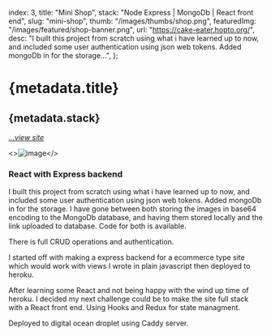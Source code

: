   index: 3,
  title: "Mini Shop",
  stack: "Node Express | MongoDb | React front end",
  slug: "mini-shop",
  thumb: "/images/thumbs/shop.png",
  featuredImg: "/images/featured/shop-banner.png",
  url: "https://cake-eater.hopto.org/",
  desc: "I built this project from scratch using what i have learned up to now, and included some user authentication using json web tokens. Added mongoDb in for the storage...",
};

# {metadata.title}

## {metadata.stack}

[_...view site_](https://cake-eater.hopto.org)<BackBtn/>

<>![image](/images/featured/shop-banner.png)</>

### React with Express backend

I built this project from scratch using what i have learned up to now, and included some user authentication using json web tokens. Added mongoDb in for the storage.
I have gone between both storing the images in base64 encoding to the MongoDb database, and having them stored locally and the link uploaded to database. Code for both is available.

There is full CRUD operations and authentication.

I started off with making a express backend for a ecommerce type site which would work with views I wrote in plain javascript then deployed to heroku.

After learning some React and not being happy with the wind up time of heroku. I decided my next challenge could be to make the site full stack with a React front end. Using Hooks and Redux for state managment.

Deployed to digital ocean droplet using Caddy server.
